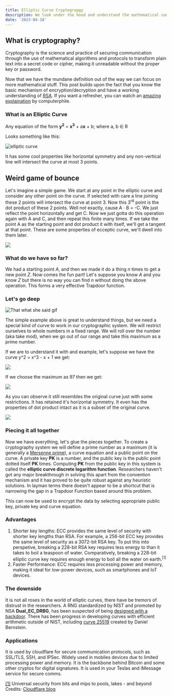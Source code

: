 ```yaml
---
title: Elliptic Curve Cryptograpgy
description: We look under the hood and understand the mathematical concept behind the new cryptography algorithm
date: '2023-04-18'
---
```


## What is cryptography?

Cryptography is the science and practice of securing communication through the use of mathematical algorithms and protocols to transform plain text into a secret code or cipher, making it unreadable without the proper key or password.

Now that we have the mundane definition out of the way we can focus on more mathematical stuff. This post builds upon the fact that you know the basic mechanism of encryption/decryption and have a working understanding of [RSA](<https://en.wikipedia.org/wiki/RSA_(cryptosystem)>). If you want a refresher, you can watch an [amazing explaination](https://youtu.be/GSIDS_lvRv4) by computerphile.

### What is an Elliptic Curve

Any equation of the form **y<sup>2</sup>** = **x<sup>3</sup>** + a**x** + b; where a, b ∈ R

Looks something like this:

![elliptic curve](/images/elliptic-curve-cryptography-image-0.png)

It has some cool properties like horizontal symmetry and any non-vertical line will intersect the curve at most 3 points.

## Weird game of bounce

Let's imagine a simple game. We start at any point in the elliptic curve and consider any other point on the curve. If selected with care a line joining these 2 points will intersect the curve at point 3. Now this 3<sup>rd</sup> point is the dot product of these 2 points. Well not exactly, cause A ⋅ B = -C. We just reflect the point horizontally and get C. Now we just gotta do this operation again with A and C, and then repeat this finite many times. If we take the point A as the starting point and dot product it with itself, we'll get a tangent at that point. These are some properties of ecceptic curve, we'll dwell into them later.

![](/images/elliptic-curve-cryptography-image-1.gif)

### What do we have so far?

We had a starting point _A_, and then we made it do a thing _n_ times to get a new point _Z_. Now comes the fun part! Let's suppose you know _A_ and you know _Z_ but there is no way you can find _n_ without doing the above operation. This forms a very effective Trapdoor function.

### Let's go deep

![That what she said gif](/images/elliptic-curve-cryptography-image-2.gif)

The simple example above is great to understand things, but we need a special kind of curve to work in our cryptographic system. We will restrict ourselves to whole numbers in a fixed range. We will roll over the number (aka take mod), when we go out of our range and take this maximum as a prime number.

If we are to understand it with and example, let's suppose we have the curve y^2 = x^3 - x + 1 we get:

![](/images/elliptic-curve-cryptography-image-3.png)

If we choose the maximum as 97 then we get:

![](/images/elliptic-curve-cryptography-image-4.png)

As you can observe it still resembles the original curve just with some restrictions. It has retained it's horizontal symmetry. It even has the properties of dot product intact as it is a subset of the original curve.

![](/images/elliptic-curve-cryptography-image-5.gif)

### Piecing it all together

Now we have everything, let's glue the pieces together. To create a cryptography system we will define a prime number as a maximum (it is generally a [Mersenne prime](https://en.wikipedia.org/wiki/Mersenne_prime)), a curve equation and a public point on the curve. A private key **PK** is a number, and the public key is the public point dotted itself **PK** times. Computing **PK** from the public key in this system is called the **elliptic curve discrete logarithm function**. Researchers haven't got any major breakthrough in solving this apart from the convention mechanism and it has proved to be quite robust against any heuristic solutions. In layman terms there doesn't appear to be a shortcut that is narrowing the gap in a Trapdoor Function based around this problem.

This can now be used to encrypt the data by selecting appropriate public key, private key and curve equation.

### Advantages

1. Shorter key lengths: ECC provides the same level of security with shorter key lengths than RSA. For example, a 256-bit ECC key provides the same level of security as a 3072-bit RSA key. To put this into perspetive, breaking a 228-bit RSA key requires less energy to than it takes to boil a teaspoon of water. Comparatively, breaking a 228-bit elliptic curve key requires enough energy to boil all the water on earth.<sup>[1]</sup>
1. Faster Performance: ECC requires less processing power and memory, making it ideal for low-power devices, such as smartphones and IoT devices.

### The downside

It is not all roses in the world of elliptic curves, there have be tremors of distrust in the researchers.
A RNG standardized by NIST and promoted by NSA **Dual_EC_DRBG**, has been suspected of being [designed with a backdoor](http://blog.cryptographyengineering.com/2013/09/the-many-flaws-of-dualecdrbg.html). There has been progress in developing curves with efficient arithmetic outside of NIST, including [curve 25519](https://en.wikipedia.org/wiki/Curve25519) created by Daniel Bernstein.

### Applications

It is used by cloudflare for secure communication protocols, such as SSL/TLS, SSH, and IPSec. Widely used in mobiles devices due to limited processing power and memory. It is the backbone behind Bitcoin and some other cryptos for digital signatures. It is used in your Teslas and iMessage service for secure comms.

[[1]](http://eprint.iacr.org/2013/635.pdf) Universal security from bits and mips to pools, lakes - and beyond
Credits: [Cloudflare blog](https://blog.cloudflare.com/a-relatively-easy-to-understand-primer-on-elliptic-curve-cryptography/)
